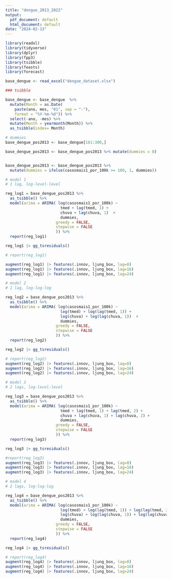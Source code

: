 ---
title: "dengue_2013_2022"
output:
  pdf_document: default
  html_document: default
date: "2024-02-13"
---

```{r}

library(readxl)
library(tidyverse)
library(dplyr)
library(fpp3)
library(tsibble)
library(feasts)
library(forecast)

base_dengue <- read_excel("dengue_dataset.xlsx")
```



```{r}

### tsibble

base_dengue <- base_dengue  %>%
  mutate(Month = as.Date(
    paste(ano, mes, "01", sep = "-"),
    format = "%Y-%m-%d")) %>% 
  select(-ano, -mes) %>% 
  mutate(Month = yearmonth(Month)) %>% 
  as_tsibble(index= Month) 
```


```{r}
# dummies
base_dengue_pos2013 <- base_dengue[181:300,]

base_dengue_pos2013 <- base_dengue_pos2013 %>% mutate(dummies = 0)


base_dengue_pos2013 <- base_dengue_pos2013 %>%
  mutate(dummies = ifelse(casosmais1_por_100k >= 100, 1, dummies))
```




```{r}
# model 1
# 1 lag, log-level-level

reg_log1 = base_dengue_pos2013 %>%
  as_tsibble() %>%
  model(arima = ARIMA( log(casosmais1_por_100k) ~ 
                        tmed + lag(tmed, 1) +
                        chuva + lag(chuva, 1)  +
                        dummies,
                      greedy = FALSE,
                      stepwise = FALSE
                      )) %>% 
  report(reg_log1) 

reg_log1 |> gg_tsresiduals()

# report(reg_log1)

augment(reg_log1) |> features(.innov, ljung_box, lag=8)
augment(reg_log1) |> features(.innov, ljung_box, lag=16)
augment(reg_log1) |> features(.innov, ljung_box, lag=24)

```




```{r}
# model 2
# 1 lag, log-log-log

reg_log2 = base_dengue_pos2013 %>%
  as_tsibble() %>%
  model(arima = ARIMA( log(casosmais1_por_100k) ~ 
                        log(tmed) + log(lag(tmed, 1)) +
                        log(chuva) + log(lag(chuva, 1))  +
                        dummies,
                      greedy = FALSE,
                      stepwise = FALSE
                      )) %>% 
  report(reg_log2) 

reg_log2 |> gg_tsresiduals()

# report(reg_log2)
augment(reg_log2) |> features(.innov, ljung_box, lag=8)
augment(reg_log2) |> features(.innov, ljung_box, lag=16)
augment(reg_log2) |> features(.innov, ljung_box, lag=24)
```



```{r}
# model 3
# 2 lags, log-level-level

reg_log3 = base_dengue_pos2013 %>%
  as_tsibble() %>%
  model(arima = ARIMA( log(casosmais1_por_100k) ~ 
                        tmed + lag(tmed, 1) + lag(tmed, 2) +
                        chuva + lag(chuva, 1) + lag(chuva, 2) +
                        dummies,
                      greedy = FALSE,
                      stepwise = FALSE
                      )) %>% 
  report(reg_log3) 

reg_log3 |> gg_tsresiduals()

#report(reg_log3)
augment(reg_log3) |> features(.innov, ljung_box, lag=8)
augment(reg_log3) |> features(.innov, ljung_box, lag=16)
augment(reg_log3) |> features(.innov, ljung_box, lag=24)

```


```{r}
# model 4
# 2 lags, log-log-log

reg_log4 = base_dengue_pos2013 %>%
  as_tsibble() %>%
  model(arima = ARIMA( log(casosmais1_por_100k) ~ 
                        log(tmed) + log(lag(tmed, 1)) + log(lag(tmed, 2)) +
                        log(chuva) + log(lag(chuva, 1)) + log(lag(chuva, 2)) +
                        dummies,
                      greedy = FALSE,
                      stepwise = FALSE
                      )) %>% 
  report(reg_log4) 

reg_log4 |> gg_tsresiduals()

# report(reg_log4) 
augment(reg_log4) |> features(.innov, ljung_box, lag=8)
augment(reg_log4) |> features(.innov, ljung_box, lag=16)
augment(reg_log4) |> features(.innov, ljung_box, lag=24)

```







